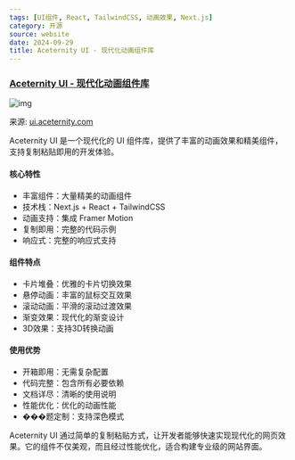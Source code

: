 ```yaml
---
tags: [UI组件, React, TailwindCSS, 动画效果, Next.js]
category: 开源
source: website
date: 2024-09-29
title: Aceternity UI - 现代化动画组件库
---
```


### [Aceternity UI - 现代化动画组件库](https://ui.aceternity.com/)

![img](https://img.mengpeng.tech/i/2024/12/05/67513726d7230.webp)

来源: [ui.aceternity.com](https://ui.aceternity.com/)

Aceternity UI 是一个现代化的 UI 组件库，提供了丰富的动画效果和精美组件，支持复制粘贴即用的开发体验。

#### 核心特性
- 丰富组件：大量精美的动画组件
- 技术栈：Next.js + React + TailwindCSS
- 动画支持：集成 Framer Motion
- 复制即用：完整的代码示例
- 响应式：完整的响应式支持

#### 组件特点
- 卡片堆叠：优雅的卡片切换效果
- 悬停动画：丰富的鼠标交互效果
- 滚动动画：平滑的滚动过渡效果
- 渐变效果：现代化的渐变设计
- 3D效果：支持3D转换动画

#### 使用优势
- 开箱即用：无需复杂配置
- 代码完整：包含所有必要依赖
- 文档详尽：清晰的使用说明
- 性能优化：优化的动画性能
- ���题定制：支持深色模式

Aceternity UI 通过简单的复制粘贴方式，让开发者能够快速实现现代化的网页效果。它的组件不仅美观，而且经过性能优化，适合构建专业级的网站界面。 